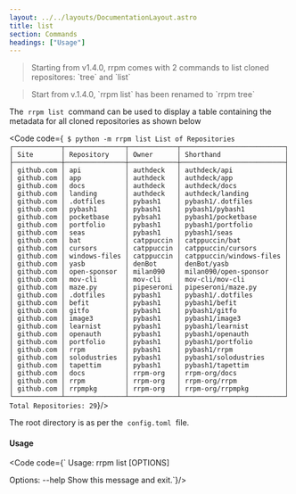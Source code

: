 ```yaml
---
layout: ../../layouts/DocumentationLayout.astro
title: list
section: Commands
headings: ["Usage"]
---
```


<Blockquote type="info">Starting from v1.4.0, rrpm comes with 2 commands to list cloned repositores: `tree` and `list`</Blockquote>
<Blockquote type="warning">Start from v.1.4.0, `rrpm list` has been renamed to `rrpm tree`</Blockquote>

The &nbsp;`rrpm list`&nbsp; command can be used to display a table containing the metadata for all cloned repositories as shown below

<Code code={`
$ python -m rrpm list
                         List of Repositories
┌────────────┬───────────────┬────────────┬──────────────────────────┐
│ Site       │ Repository    │ Owner      │ Shorthand                │
├────────────┼───────────────┼────────────┼──────────────────────────┤
│ github.com │ api           │ authdeck   │ authdeck/api             │
│ github.com │ app           │ authdeck   │ authdeck/app             │
│ github.com │ docs          │ authdeck   │ authdeck/docs            │
│ github.com │ landing       │ authdeck   │ authdeck/landing         │
│ github.com │ .dotfiles     │ pybash1    │ pybash1/.dotfiles        │
│ github.com │ pybash1       │ pybash1    │ pybash1/pybash1          │
│ github.com │ pocketbase    │ pybsah1    │ pybash1/pocketbase       │
│ github.com │ portfolio     │ pybash1    │ pybash1/portfolio        │
│ github.com │ seas          │ pybash1    │ pybash1/seas             │
│ github.com │ bat           │ catppuccin │ catppuccin/bat           │
│ github.com │ cursors       │ catppuccin │ catppuccin/cursors       │
│ github.com │ windows-files │ catppuccin │ catppuccin/windows-files │
│ github.com │ yasb          │ denBot     │ denBot/yasb              │
│ github.com │ open-sponsor  │ milan090   │ milan090/open-sponsor    │
│ github.com │ mov-cli       │ mov-cli    │ mov-cli/mov-cli          │
│ github.com │ maze.py       │ pipeseroni │ pipeseroni/maze.py       │
│ github.com │ .dotfiles     │ pybash1    │ pybash1/.dotfiles        │
│ github.com │ befit         │ pybash1    │ pybash1/befit            │
│ github.com │ gitfo         │ pybash1    │ pybash1/gitfo            │
│ github.com │ image3        │ pybash1    │ pybash1/image3           │
│ github.com │ learnist      │ pybash1    │ pybash1/learnist         │
│ github.com │ openauth      │ pybash1    │ pybash1/openauth         │
│ github.com │ portfolio     │ pybash1    │ pybash1/portfolio        │
│ github.com │ rrpm          │ pybash1    │ pybash1/rrpm             │
│ github.com │ solodustries  │ pybash1    │ pybash1/solodustries     │
│ github.com │ tapettim      │ pybash1    │ pybash1/tapettim         │
│ github.com │ docs          │ rrpm-org   │ rrpm-org/docs            │
│ github.com │ rrpm          │ rrpm-org   │ rrpm-org/rrpm            │
│ github.com │ rrpmpkg       │ rrpm-org   │ rrpm-org/rrpmpkg         │
└────────────┴───────────────┴────────────┴──────────────────────────┘
Total Repositories: 29`}/>

The root directory is as per the &nbsp;`config.toml`&nbsp; file.
<br />
#### Usage
<Code code={`
Usage: rrpm list [OPTIONS]

Options:
  --help  Show this message and exit.`}/>

